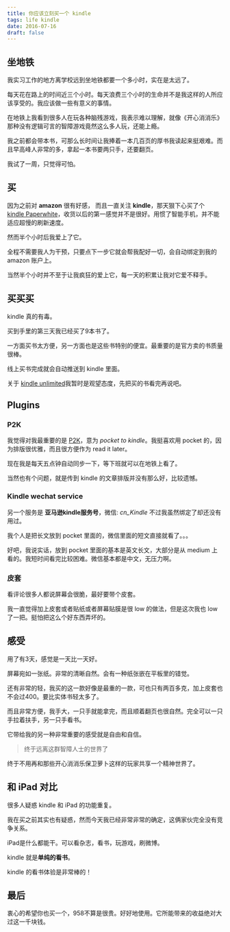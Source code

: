 ```yaml
---
title: 你应该立刻买一个 kindle
tags: life kindle
date: 2016-07-16
draft: false
---
```


## 坐地铁

我实习工作的地方离学校远到坐地铁都要一个多小时，实在是太远了。

每天花在路上的时间近三个小时。每天浪费三个小时的生命并不是我这样的人所应该享受的。我应该做一些有意义的事情。

在地铁上我看到很多人在玩各种脑残游戏，我表示难以理解，就像《开心消消乐》那种没有逻辑可言的智障游戏竟然这么多人玩，还能上瘾。

我之前都会带本书，可那么长时间让我捧着一本几百页的厚书我读起来挺艰难。而且早高峰人非常的多，拿起一本书要两只手，还要翻页。

我试了一周，只觉得可怕。

## 买

因为之前对 **amazon** 很有好感， 而且一直关注 **kindle**，那天狠下心买了个 [kindle Paperwhite](https://www.amazon.cn/dp/B00QJDOLIO/ref=sa_menu_kindle_l3_kp)，收货以后的第一感觉并不是很好。用惯了智能手机，并不能适应超慢的刷新速度。

然而半个小时后我爱上了它。

全程不需要我人为干预，只要点下一步它就会帮我配好一切，会自动绑定到我的 amazon 账户上。

当然半个小时并不至于让我疯狂的爱上它，每一天的积累让我对它爱不释手。

## 买买买

kindle 真的有毒。

买到手里的第三天我已经买了9本书了。

一方面买书太方便，另一方面也是这些书特别的便宜。最重要的是官方卖的书质量很棒。

线上买书完成就会自动推送到 kindle 里面。

关于 [kindle unlimited](https://www.amazon.cn/gp/kindle/ku/sign-up/ref=sa_menu_kindle_ebooks_unlimited)我暂时是观望态度，先把买的书看完再说吧。

## Plugins

### P2K

我觉得对我最重要的是 [P2K](https://p2k.co/)，意为 *pocket to kindle*。我挺喜欢用 pocket 的，因为排版很优雅，而且很方便作为 read it later。

现在我是每天五点钟自动同步一下，等下班就可以在地铁上看了。

当然也有个问题，就是传到 kindle 的文章排版并没有那么好，比较遗憾。

### Kindle wechat service

另一个服务是 **亚马逊kindle服务号**，微信: *cn_Kindle* 不过我虽然绑定了却还没有用过。

我个人是把长文放到 pocket 里面的，微信里面的短文直接就看了。。。

好吧，我说实话，放到 pocket 里面的基本是英文长文，大部分是从 medium 上看的。我短时间看完比较困难。微信基本都是中文，无压力啊。

### 皮套

看评论很多人都说屏幕会很脆，最好要带个皮套。

我一直觉得加上皮套或者贴纸或者屏幕贴膜是很 low 的做法，但是这次我也 low 了一把。挺怕把这么个好东西弄坏的。

## 感受

用了有3天，感觉是一天比一天好。

屏幕宛如一张纸。非常的清晰自然。会有一种纸张嵌在平板里的错觉。

还有非常的轻，我买的这一款好像是最重的一款，可也只有两百多克，加上皮套也不会过400。要比实体书轻太多了。

而且非常方便，我手大，一只手就能拿完，而且顺着翻页也很自然。完全可以一只手拉着扶手，另一只手看书。

它带给我的另一种非常重要的感受就是自由和自信。

> 终于远离这群智障人士的世界了

终于不用再和那些开心消消乐保卫萝卜这样的玩家共享一个精神世界了。

## 和 iPad 对比

很多人疑惑 kindle 和 iPad 的功能重复。

我在买之前其实也有疑惑，然而今天我已经非常非常的确定，这俩家伙完全没有竞争关系。

iPad是什么都能干。可以看杂志，看书，玩游戏，刷微博。

kindle 就是**单纯的看书**。

kindle 的看书体验是非常棒的！

## 最后

衷心的希望你也买一个，958不算是很贵。好好地使用。它所能带来的收益绝对大过这一千块钱。
